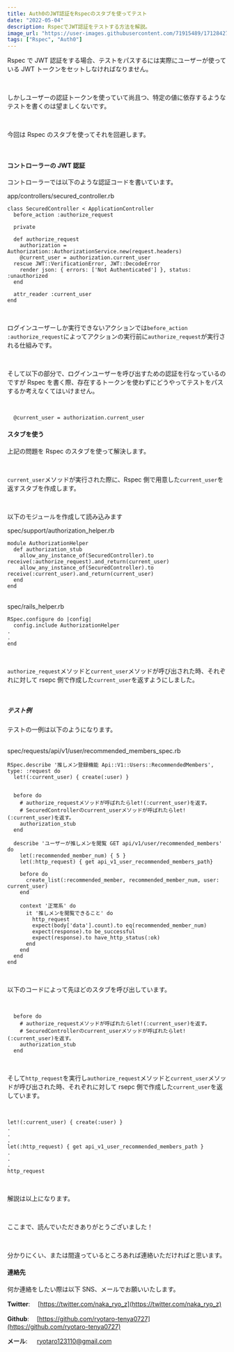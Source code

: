 ```yaml
---
title: Auth0のJWT認証をRspecのスタブを使ってテスト
date: "2022-05-04"
description: RspecでJWT認証をテストする方法を解説。
image_url: "https://user-images.githubusercontent.com/71915489/171284278-bc6f3ef3-68da-43f6-b614-1a32ee9ae5bc.png"
tags: ["Rspec", "Auth0"]
---
```


Rspec で JWT 認証をする場合、テストをパスするには実際にユーザーが使っている JWT トークンをセットしなければなりません。

<br />

しかしユーザーの認証トークンを使っていて尚且つ、特定の値に依存するようなテストを書くのは望ましくないです。

<br />

今回は Rspec のスタブを使ってそれを回避します。

<br />

#### コントローラーの JWT 認証

コントローラーでは以下のような認証コードを書いています。

<div class="gatsby-code-title">
  <span>app/controllers/secured_controller.rb</span>
</div>

```ruby{numberLines:true}
class SecuredController < ApplicationController
  before_action :authorize_request

  private

  def authorize_request
    authorization = Authorization::AuthorizationService.new(request.headers)
    @current_user = authorization.current_user
  rescue JWT::VerificationError, JWT::DecodeError
    render json: { errors: ['Not Authenticated'] }, status: :unauthorized
  end

  attr_reader :current_user
end
```

<br />

ログインユーザーしか実行できないアクションでは`before_action :authorize_request`によってアクションの実行前に`authorize_request`が実行される仕組みです。

<br />

そして以下の部分で、ログインユーザーを呼び出すための認証を行なっているのですが Rspec を書く際、存在するトークンを使わずにどうやってテストをパスするか考えなくてはいけません。

<br />

```ruby{numberLines:true}
  @current_user = authorization.current_user
```

#### スタブを使う

上記の問題を Rspec のスタブを使って解決します。

<br />

`current_user`メソッドが実行された際に、Rspec 側で用意した`current_user`を返すスタブを作成します。

<br />

以下のモジュールを作成して読み込みます

<div class="gatsby-code-title">
  <span>spec/support/authorization_helper.rb</span>
</div>

```ruby{numberLines:true}
module AuthorizationHelper
  def authorization_stub
    allow_any_instance_of(SecuredController).to receive(:authorize_request).and_return(current_user)
    allow_any_instance_of(SecuredController).to receive(:current_user).and_return(current_user)
  end
end
```

<br />

<div class="gatsby-code-title">
  <span>spec/rails_helper.rb</span>
</div>

```ruby{numberLines:true}
RSpec.configure do |config|
  config.include AuthorizationHelper
.
.
end
```

<br />

`authorize_request`メソッドと`current_user`メソッドが呼び出された時、それぞれに対して rsepc 側で作成した`current_user`を返すようにしました。

<br />

##### テスト例

テストの一例は以下のようになります。

<br />

<div class="gatsby-code-title">
  <span>spec/requests/api/v1/user/recommended_members_spec.rb</span>
</div>

```ruby{numberLines:true}
RSpec.describe '推しメン登録機能 Api::V1::Users::RecommendedMembers', type: :request do
  let!(:current_user) { create(:user) }


  before do
    # authorize_requestメソッドが呼ばれたらlet!(:current_user)を返す。
    # SecuredControllerのcurrent_userメソッドが呼ばれたらlet!(:current_user)を返す。
    authorization_stub
  end

  describe 'ユーザーが推しメンを閲覧 GET api/v1/user/recommended_members' do
    let(:recommended_member_num) { 5 }
    let(:http_request) { get api_v1_user_recommended_members_path}

    before do
      create_list(:recommended_member, recommended_member_num, user: current_user)
    end

    context '正常系' do
      it '推しメンを閲覧できること' do
        http_request
        expect(body['data'].count).to eq(recommended_member_num)
        expect(response).to be_successful
        expect(response).to have_http_status(:ok)
      end
    end
  end
end
```

<br />

以下のコードによって先ほどのスタブを呼び出しています。

<br />

```ruby{numberLines:true}
  before do
    # authorize_requestメソッドが呼ばれたらlet!(:current_user)を返す。
    # SecuredControllerのcurrent_userメソッドが呼ばれたらlet!(:current_user)を返す。
    authorization_stub
  end
```

<br />

そして`http_request`を実行し`authorize_request`メソッドと`current_user`メソッドが呼び出された時、それぞれに対して rsepc 側で作成した`current_user`を返しています。

<br />

```ruby{numberLines:true}
let!(:current_user) { create(:user) }
.
.
.
let(:http_request) { get api_v1_user_recommended_members_path }
.
.
.
http_request
```

<br />

解説は以上になります。

<br />

ここまで、読んでいただきありがとうございました！

<br />

分かりにくい、または間違っているところあれば連絡いただければと思います。

#### 連絡先

何か連絡をしたい際は以下 SNS、メールでお願いいたします。

**Twitter**: 　[https://twitter.com/naka_ryo_z](https://twitter.com/naka_ryo_z)

**Github**: 　[https://github.com/ryotaro-tenya0727](https://github.com/ryotaro-tenya0727)

**メール**: 　 ryotaro123110@gmail.com
